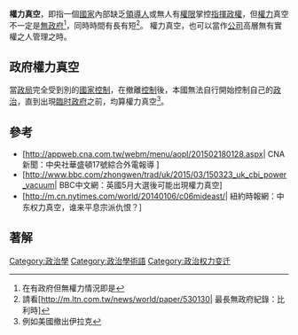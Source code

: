 '''權力真空'''，即指一個[[國家|國家]]內部缺乏[[領導人|領導人]]或無人有[[權限|權限]]掌控[[指揮|指揮]][[政權|政權]]，但[[權力|權力]]真空不一定是[[無政府|無政府]]<ref>在有政府但無權力情況即是</ref>，同時時間有長有短<ref>請看[http://m.ltn.com.tw/news/world/paper/530130| 最長無政府紀錄：比利時]{{dead link|date=2018年3月 |bot=InternetArchiveBot |fix-attempted=yes }}</ref>。
權力真空，也可以當作[[公司|公司]]高層無有實權之人管理之時。

==政府權力真空==
當[[政局|政局]]完全受到別的[[國家|國家]][[控制|控制]]，在撤離[[控制|控制]]後，本國無法自行開始控制自己的[[政治|政治]]，直到出現[[臨時政府|臨时政府]]之前，均算權力真空<ref>例如美國撤出伊拉克</ref>。

==參考==
*[http://appweb.cna.com.tw/webm/menu/aopl/201502180128.aspx| CNA新聞：中央社華盛頓17號綜合外電報導 ]
*[http://www.bbc.com/zhongwen/trad/uk/2015/03/150323_uk_cbi_power_vacuum| BBC中文網：英國5月大選後可能出現權力真空]
*[http://m.cn.nytimes.com/world/20140106/c06mideast/| 紐約時報網：中东权力真空，谁来平息宗派仇恨？]

[[Category:政治學|Category:政治學]]
[[Category:政治學術語|Category:政治學術語]]
[[Category:政治权力变迁|Category:政治权力变迁]]

==著解==
{{reflist}}